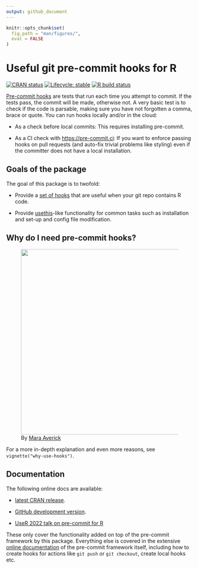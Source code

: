 ```yaml
---
output: github_document
---
```


<!-- README.md is generated from README.Rmd. Please edit that file -->

```r
knitr::opts_chunk$set(
  fig.path = "man/figures/",
  eval = FALSE
)
```

# Useful git pre-commit hooks for R

<!-- badges: start -->

[![CRAN status](https://www.r-pkg.org/badges/version/precommit)](https://CRAN.R-project.org/package=precommit) [![Lifecycle: stable](https://img.shields.io/badge/lifecycle-stable-green.svg)](https://lifecycle.r-lib.org/articles/stages.html#stable) [![R build status](https://github.com/lorenzwalthert/precommit/workflows/R-CMD-check/badge.svg)](https://github.com/lorenzwalthert/precommit/actions)

<!-- badges: end -->

[Pre-commit hooks](https://pre-commit.com) are tests that run each time you attempt to commit. If the tests pass, the commit will be made, otherwise not. A very basic test is to check if the code is parsable, making sure you have not forgotten a comma, brace or quote. You can run hooks locally and/or in the cloud:

-   As a check before local commits: This requires installing pre-commit.

-   As a CI check with <https://pre-commit.ci>: If you want to enforce passing hooks on pull requests (and auto-fix trivial problems like styling) even if the committer does not have a local installation.

## Goals of the package

The goal of this package is to twofold:

-   Provide a [set of hooks](https://lorenzwalthert.github.io/precommit/articles/available-hooks.html) that are useful when your git repo contains R code.

-   Provide [usethis](https://github.com/r-lib/usethis)-like functionality for common tasks such as installation and set-up and config file modification.

## Why do I need pre-commit hooks?

<figure>
<img src="man/figures/pre-commit-meme.jpeg" width="500" align="center" href="https://twitter.com/dataandme/status/1255510799273132032"/>
<figcaption>By <a href=https://twitter.com/dataandme/status/1255510799273132032>Mara Averick</a></figcaption>
</figure>

For a more in-depth explanation and even more reasons, see `vignette("why-use-hooks")`.

## Documentation

The following online docs are available:

-   [latest CRAN release](https://lorenzwalthert.github.io/precommit/).

-   [GitHub development version](https://lorenzwalthert.github.io/precommit/dev/).

-   [UseR 2022 talk on pre-commit for R](https://www.youtube.com/watch?v=r3QXwfxQBLM&t=1280s)

These only cover the functionality added on top of the pre-commit framework by this package. Everything else is covered in the extensive [online documentation](https://pre-commit.com) of the pre-commit framework itself, including how to create hooks for actions like `git push` or `git checkout`, create local hooks etc.
